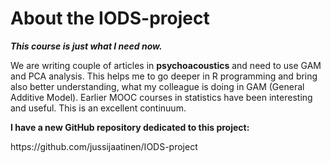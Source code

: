
# About the IODS-project

*__This course is just what I need now.__*

We are writing couple of articles in **psychoacoustics** and need to use GAM and PCA analysis.
This helps me to go deeper in R programming and bring also better understanding, what my colleague is doing in GAM (General Additive Model). Earlier MOOC courses in statistics have been interesting and useful. This is an excellent continuum.

**I have a new GitHub repository dedicated to this project:**

https://github.com/jussijaatinen/IODS-project 




